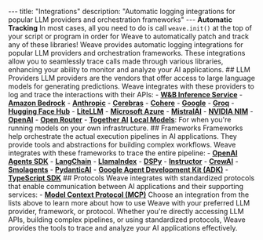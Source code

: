 --- title: "Integrations" description: "Automatic logging integrations for popular LLM providers and orchestration frameworks" --- <Check> **Automatic Tracking** In most cases, all you need to do is call `weave.init()` at the top of your script or program in order for Weave to automatically patch and track any of these libraries! </Check> Weave provides automatic logging integrations for popular LLM providers and orchestration frameworks. These integrations allow you to seamlessly trace calls made through various libraries, enhancing your ability to monitor and analyze your AI applications. ## LLM Providers LLM providers are the vendors that offer access to large language models for generating predictions. Weave integrates with these providers to log and trace the interactions with their APIs: - **[W&B Inference Service](/guides/integrations/inference)** - **[Amazon Bedrock](/guides/integrations/bedrock)** - **[Anthropic](/guides/integrations/anthropic)** - **[Cerebras](/guides/integrations/cerebras)** - **[Cohere](/guides/integrations/cohere)** - **[Google](/guides/integrations/google)** - **[Groq](/guides/integrations/groq)** - **[Hugging Face Hub](/guides/integrations/huggingface)** - **[LiteLLM](/guides/integrations/litellm)** - **[Microsoft Azure](/guides/integrations/azure)** - **[MistralAI](/guides/integrations/mistral)** - **[NVIDIA NIM](/guides/integrations/nvidia_nim)** - **[OpenAI](/guides/integrations/openai)** - **[Open Router](/guides/integrations/openrouter)** - **[Together AI](/guides/integrations/together_ai)** **[Local Models](/guides/integrations/local_models)**: For when you're running models on your own infrastructure. ## Frameworks Frameworks help orchestrate the actual execution pipelines in AI applications. They provide tools and abstractions for building complex workflows. Weave integrates with these frameworks to trace the entire pipeline: - **[OpenAI Agents SDK](/guides/integrations/openai_agents)** - **[LangChain](/guides/integrations/langchain)** - **[LlamaIndex](/guides/integrations/llamaindex)** - **[DSPy](/guides/integrations/dspy)** - **[Instructor](/guides/integrations/instructor)** - **[CrewAI](/guides/integrations/crewai)** - **[Smolagents](/guides/integrations/smolagents)** - **[PydanticAI](/guides/integrations/pydantic_ai)** - **[Google Agent Development Kit (ADK)](/guides/integrations/google_adk.mdx)** - **[TypeScript SDK](/guides/integrations/js.mdx)** ## Protocols Weave integrates with standardized protocols that enable communication between AI applications and their supporting services: - **[Model Context Protocol (MCP)](/guides/integrations/mcp)** Choose an integration from the lists above to learn more about how to use Weave with your preferred LLM provider, framework, or protocol. Whether you're directly accessing LLM APIs, building complex pipelines, or using standardized protocols, Weave provides the tools to trace and analyze your AI applications effectively.